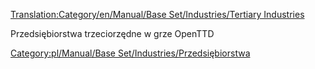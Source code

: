 [[Translation:Category/en/Manual/Base Set/Industries/Tertiary Industries]]

Przedsiębiorstwa trzeciorzędne w grze OpenTTD
[[Category:pl/Manual/Base Set/Industries/Przedsiębiorstwa]]